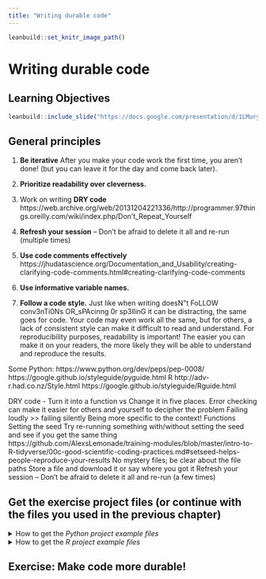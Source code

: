 ```yaml
---
title: "Writing durable code"
---
```


```r
leanbuild::set_knitr_image_path()
```

# Writing durable code

## Learning Objectives

```r
leanbuild::include_slide("https://docs.google.com/presentation/d/1LMurysUhCjZb7DVF6KS9QmJ5NBjwWVjRn40MS9f2noE/edit#slide=id.gf7bed24491_1_51")
```

## General principles

1. **Be iterative**
After you make your code work the first time, you aren’t done! (but you can leave it for the day and come back later).  


2. **Prioritize readability over cleverness.** 

3. Work on writing **DRY code**
https://web.archive.org/web/20131204221336/http://programmer.97things.oreilly.com/wiki/index.php/Don't_Repeat_Yourself 

4. **Refresh your session** -- Don’t be afraid to delete it all and re-run (multiple times)

5. **Use code comments effectively** 
https://jhudatascience.org/Documentation_and_Usability/creating-clarifying-code-comments.html#creating-clarifying-code-comments 

6. **Use informative variable names.**

7. **Follow a code style.** 
Just like when writing doesN"t FoLLOW conv3nTi0Ns OR_sPAcinng 0r sp3llinG it can be distracting, the same goes for code. 
Your code may even work all the same, but for others, a lack of consistent style can make it difficult to read and understand. 
For reproducibility purposes, readability is important! 
The easier you can make it on your readers, the more likely they will be able to understand and reproduce the results. 

Some Python: 
https://www.python.org/dev/peps/pep-0008/
https://google.github.io/styleguide/pyguide.html 
R
http://adv-r.had.co.nz/Style.html
https://google.github.io/styleguide/Rguide.html 


DRY code - Turn it into a function vs Change it in five places.
Error checking can make it easier for others and yourself to decipher the problem
Failing loudly >> failing silently
Being more specific to the context!
Functions 
Setting the seed
Try re-running something with/without setting the seed and see if you get the same thing
https://github.com/AlexsLemonade/training-modules/blob/master/intro-to-R-tidyverse/00c-good-scientific-coding-practices.md#setseed-helps-people-reproduce-your-results 
No mystery files; be clear about the file paths
Store a file and download it or say where you got it
Refresh your session -- Don’t be afraid to delete it all and re-run (a few times)



## Get the exercise project files (or continue with the files you used in the previous chapter)

<details> <summary>How to get the _Python project example files_</summary>
To get the _Python project example files_, [click this link](https://raw.githubusercontent.com/jhudsl/Reproducibility_in_Cancer_Informatics/main/chapter-zips/python-heatmap-chapt-7.zip).

```bash
mkdir -p chapter-zips
wget -O chapter-zips/python-heatmap-chapt-7.zip https://raw.githubusercontent.com/jhudsl/Reproducibility_in_Cancer_Informatics/main/chapter-zips/python-heatmap-chapt-7.zip
```

Now double click your chapter zip file to unzip. For Windows you may have to [follow these instructions](https://support.microsoft.com/en-us/windows/zip-and-unzip-files-f6dde0a7-0fec-8294-e1d3-703ed85e7ebc)).

```bash
unzip -o chapter-zips/python-heatmap-chapt-7.zip -d chapter-zips/
```
</details>

<details> <summary>How to get the _R project example files_</summary>
To get the _R project example files_, [click this link](https://raw.githubusercontent.com/jhudsl/Reproducibility_in_Cancer_Informatics/main/chapter-zips/r-heatmap-chapt-7.zip).

```bash
mkdir -p chapter-zips
wget -O chapter-zips/r-heatmap-chapt-7.zip https://raw.githubusercontent.com/jhudsl/Reproducibility_in_Cancer_Informatics/main/chapter-zips/r-heatmap-chapt-7.zip
```

Now double click your chapter zip file to unzip. For Windows you may have to [follow these instructions](https://support.microsoft.com/en-us/windows/zip-and-unzip-files-f6dde0a7-0fec-8294-e1d3-703ed85e7ebc)).

```bash
unzip -o chapter-zips/r-heatmap-chapt-7.zip -d chapter-zips/
```
</details>

## Exercise: Make code more durable!
